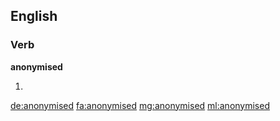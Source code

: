 ==English==

===Verb===
'''anonymised'''

# {{en-past of|anonymise}}

[[de:anonymised]]
[[fa:anonymised]]
[[mg:anonymised]]
[[ml:anonymised]]